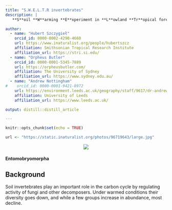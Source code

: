 ```yaml
---
title: "S.W.E.L.T.R invertebrates"
description: |
   **S**oil **W**arming **E**xperiment in **L**owland **Tr**opical forest

author:
  - name: "Hubert Szczygieł"
    orcid_id: 0000-0002-4290-4660
    url: https://www.inaturalist.org/people/hubertszcz
    affiliation: Smithsonian Tropical Research Institute
    affiliation_url: https://stri.si.edu/
  - name: "Orpheus Butler"
    orcid_id: 0000-0001-5345-7889
    url: https://orpheusbutler.com/
    affiliation: The University of Sydney
    affiliation_url: https://www.sydney.edu.au/
  - name: "Andrew Nottingham"
#    orcid_id: 0000-0001-9421-8972
    url: https://environment.leeds.ac.uk/geography/staff/9617/dr-andrew-nottingham
    affiliation: University of Leeds
    affiliation_url: https://www.leeds.ac.uk/

output: distill::distill_article

---
```


```r
knitr::opts_chunk$set(echo = TRUE)
```

```r
url <- "https://static.inaturalist.org/photos/96719643/large.jpg"
```

<center><img src="`r url`"></center>
#### Entomobryomorpha

## Background
Soil invertebrates play an important role in the carbon cycle by regulating activity of fungi and other decomposers. Under warmed conditions their diversity goes down, and while a few groups increase in abundance, most decline. 